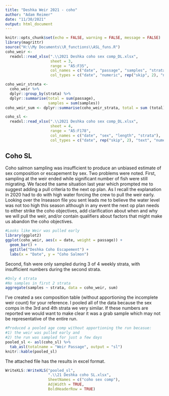 ```yaml
---
title: "Deshka Weir 2021 - coho"
author: "Adam Reimer"
date: "11/30/2021"
output: html_document
---
```


```r
knitr::opts_chunk$set(echo = FALSE, warning = FALSE, message = FALSE)
library(magrittr)
source("H:\\My Documents\\R_functions\\ASL_funs.R")
coho_weir <- 
  readxl::read_xlsx(".\\2021 Deshka coho sex comp_DL.xlsx",
                    sheet = 3,
                    range = "A5:F35",
                    col_names = c("date", "passage", "samples", "strata"),
                    col_types = c("date", "numeric", rep("skip", 2), "numeric", "text"))

coho_weir_strata <-
  coho_weir %>%
  dplyr::group_by(strata) %>%
  dplyr::summarise(total = sum(passage),
                   samples = sum(samples))
coho_weir_sum <- dplyr::summarise(coho_weir_strata, total = sum (total))

coho_sl <- 
  readxl::read_xlsx(".\\2021 Deshka coho sex comp_DL.xlsx",
                    sheet = 4,
                    range = "A5:F178",
                    col_names = c("date", "sex", "length", "strata"),
                    col_types = c("date", rep("skip", 2), "text", "numeric", "text"))
```
  
## Coho SL
Coho salmon sampling was insufficient to produce an unbiased estimate of sex composition or escapement by sex. Two problems were noted. First, sampling at the weir ended while significant number of fish were still migrating. We faced the same situation last year which prompted me to suggest adding a pull criteria to the next op plan. As I recall the explanation in 2020 had to do with high water forcing the crew to pull the weir early. Looking over the Inseason file you sent leads me to believe the water level was not too high this season although in any event the next op plan needs to either strike the coho objectives, add clarification about when and why we will pull the weir, and/or contain qualifiers about factors that might make us abandon the coho objectives.  

```r
#Looks like Weir was pulled early
library(ggplot2)
ggplot(coho_weir, aes(x = date, weight = passage)) + 
  geom_bar() +
  ggtitle("Deshka Coho Escapement") +
  labs(x = "Date", y = "Coho Salmon")
```

Second, fish were only sampled during 3 of 4 weekly strata, with insufficient numbers during the second strata.

```r
#Only 4 strata
#No samples in first 2 strata
aggregate(samples ~ strata, data = coho_weir, sum)
```

I've created a sex composition table (without apportioning the incomplete weir count) for your reference. I pooled all of the data because the sex comps in the 3rd and 4th strata we very similar. If these numbers are reported we would want to make clear it was a grab sample which may not be representative of the entire run.
```r
#Produced a pooled age comp without apportioning the run becasue:
#1) the weir was pulled early and
#2) the run was sampled for just a few days
pooled_sl <- asl(coho_sl) %>%
  tab_asl(totalname = "Weir Passage", output = "sl")
knitr::kable(pooled_sl)
```

The attached file has the results in excel format.
```r
WriteXLS::WriteXLS("pooled_sl",
                   ".\\21 Deshka coho SL.xlsx",
                   SheetNames = c("coho sex comp"),
                   AdjWidth = TRUE,
                   BoldHeaderRow = TRUE)
```
